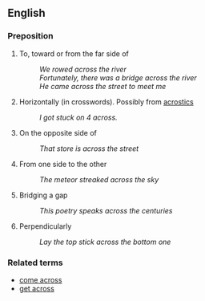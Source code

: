 == English ==

=== Preposition ===

# To, toward or from the far side of
#: ''We rowed across the river''
#: ''Fortunately, there was a bridge across the river''
#: ''He came across the street to meet me''
# Horizontally (in crosswords). Possibly from [[acrostic|acrostics]]
#: ''I got stuck on 4 across.''
# On the opposite side of
#: ''That store is across the street''
# From one side to the other
#: ''The meteor streaked across the sky''
# Bridging a gap
#: ''This poetry speaks across the centuries''
# Perpendicularly
#: ''Lay the top stick across the bottom one''

=== Related terms ===

*[[come across]]
*[[get across]]
